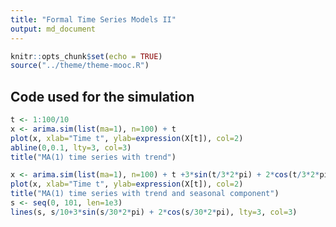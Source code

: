 ```yaml
---
title: "Formal Time Series Models II"
output: md_document
---
```


```r
knitr::opts_chunk$set(echo = TRUE)
source("../theme/theme-mooc.R")
```

## Code used for the simulation


```r
t <- 1:100/10
x <- arima.sim(list(ma=1), n=100) + t
plot(x, xlab="Time t", ylab=expression(X[t]), col=2)
abline(0,0.1, lty=3, col=3)
title("MA(1) time series with trend")
```


```r
x <- arima.sim(list(ma=1), n=100) + t +3*sin(t/3*2*pi) + 2*cos(t/3*2*pi)
plot(x, xlab="Time t", ylab=expression(X[t]), col=2)
title("MA(1) time series with trend and seasonal component")
s <- seq(0, 101, len=1e3)
lines(s, s/10+3*sin(s/30*2*pi) + 2*cos(s/30*2*pi), lty=3, col=3)
```